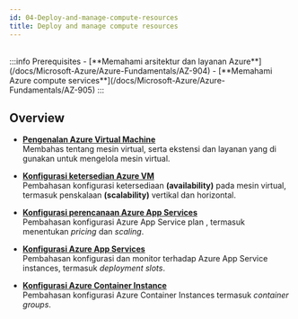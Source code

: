 ```yaml
---
id: 04-Deploy-and-manage-compute-resources
title: Deploy and manage compute resources
---
```


<br/>
:::info Prerequisites
- [**Memahami arsitektur dan layanan Azure**](/docs/Microsoft-Azure/Azure-Fundamentals/AZ-904)
- [**Memahami Azure compute services**](/docs/Microsoft-Azure/Azure-Fundamentals/AZ-905)
:::

## Overview

* [**Pengenalan Azure Virtual Machine**](/docs/Microsoft-Azure/Microsoft-Azure-Administrator/Deploy-and-manage-compute-resources/AZ-1059)<br />
Membahas tentang mesin virtual, serta ekstensi dan layanan yang di gunakan untuk mengelola mesin virtual.

* [**Konfigurasi ketersedian Azure VM**](/docs/Microsoft-Azure/Microsoft-Azure-Administrator/Deploy-and-manage-compute-resources/AZ-1060)<br />
Pembahasan konfigurasi ketersediaan **(availability)** pada mesin virtual, termasuk penskalaan **(scalability)** vertikal dan horizontal.

* [**Konfigurasi perencanaan Azure App Services**](/docs/Microsoft-Azure/Microsoft-Azure-Administrator/Deploy-and-manage-compute-resources/AZ-1061)<br />
Pembahasan konfigurasi Azure App Service plan , termasuk menentukan *pricing* dan *scaling*.

* [**Konfigurasi Azure App Services**](/docs/Microsoft-Azure/Microsoft-Azure-Administrator/Deploy-and-manage-compute-resources/AZ-1062)<br />
Pembahasan konfigurasi dan monitor terhadap Azure App Service instances, termasuk *deployment slots*.

* [**Konfigurasi Azure Container Instance**](/docs/Microsoft-Azure/Microsoft-Azure-Administrator/Deploy-and-manage-compute-resources/AZ-1063)<br />
Pembahasan konfigurasi Azure Container Instances termasuk *container groups*.
